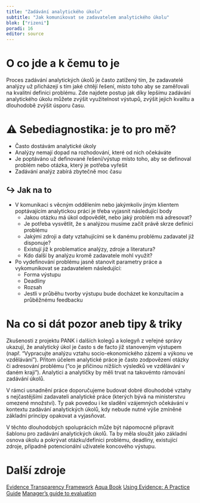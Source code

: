 ```yaml
---
title: "Zadávání analytického úkolu"
subtitle: "Jak komunikovat se zadavatelem analytického úkolu"
blok: ["rizeni"]
poradi: 16
editor: source
---
```


# O co jde a k čemu to je

Proces zadávání analytických úkolů je často zatížený tím, že zadavatelé analýzy už přicházejí s tím jaké chtějí řešení, místo toho aby se zaměřovali na kvalitní definici problému. Zde najdete postup jak díky lepšímu zadávání analytického úkolu můžete zvýšit využitelnost výstupů, zvýšit jejich kvalitu a dlouhodobě zvýšit úsporu času.  


# ⚠ Sebediagnostika: je to pro mě?

- Často dostávám analytické úkoly
- Analýzy nemají dopad na rozhodování, které od nich očekáváte 
- Je poptáváno už definované řešení/výstup místo toho, aby se definoval problém nebo otázka, který je potřeba vyřešit 
- Zadávání analýz zabírá zbytečně moc času 

:::{.strip .page-columns .page-full}

# ↪ Jak na to

- V komunikaci s věcným oddělením nebo jakýmkoliv jiným klientem poptávajícím analytickou práci je třeba vyjasnit následující body
  - Jakou otázku má úkol odpovědět, nebo jaký problém má adresovat? 
  - Je potřeba vysvětlit, že s analýzou musíme začít právě skrze definici problému
  - Jakými zdroji a daty vztahujícími se k danému problému zadavatel již disponuje?
  - Existují již k problematice analýzy, zdroje a literatura?
  - Kdo další by analýzu kromě zadavatele mohl využít? 
- Po vydefinování problému jasně stanovit parametry práce a vykomunikovat se zadavatelem následující:  
  - Forma výstupu
  - Deadliny
  - Rozsah
  - Jestli v průběhu tvorby výstupu bude docházet ke konzultacím a průběžnému feedbacku  


:::

# Na co si dát pozor aneb tipy & triky

Zkušenosti z projektu PANK i dalších kolegů a kolegyň z veřejné správy ukazují, že analytický úkol je často s de facto již stanoveným výstupem (např. “Vypracujte analýzu vztahu socio-ekonomického zázemí a výkonu ve vzdělávání”). Přitom účelem analytické práce je často zodpovězení otázky či adresování problému (“co je příčinou nižších výsledků ve vzdělávání v daném kraji”). Analytici a analytičky by měli trvat na takovémto rámování zadávání úkolů. 

V rámci usnadnění práce doporučujeme budovat dobré dlouhodobé vztahy s nejčastějšími zadavateli analytické práce (kterých bývá na ministerstvu omezené množství). Ty pak povedou i ke sladění vzájemných očekávání v kontextu zadávání analytických úkolů, kdy nebude nutné výše zmíněné základní principy opakovat a vyjasňovat.  

V těchto dlouhodobých spoluprácích může být nápomocné připravit šablonu pro zadávání analytických úkolů. Ta by měla sloužit jako základní osnova úkolu a pokrývat otázku/definici problému, deadliny, existující zdroje, případně potencionální uživatele koncového výstupu. 

# Další zdroje

[Evidence Transparency Framework](https://www.instituteforgovernment.org.uk/publications/evidence-transparency-framework)
[Aqua Book](https://www.gov.uk/government/publications/the-aqua-book-guidance-on-producing-quality-analysis-for-government)
[Using Evidence: A Practice Guide](https://media.nesta.org.uk/documents/Using_Research_Evidence_for_Success_-_A_Practice_Guide.pdf)
[Manager's guide to evaluation](https://www.betterevaluation.org/frameworks-guides/managers-guide-evaluation) 
